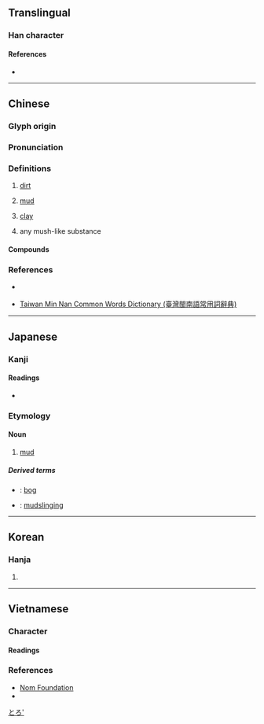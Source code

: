 {{character info/new}}
==Translingual==

===Han character===
{{Han char|rn=85|rad=水|as=05|sn=8|four=37111|canj=ESP|ids=⿰氵尼}}

====References====
* {{Han ref|kx=0617.110|dkj=17311|dj=1012.080|hdz=31595.080|uh=6CE5|ud=27877|bh=AA64|bd=43620}}

----

==Chinese==
{{zh-forms|alt=坭}}

===Glyph origin===
{{Han etym}}

===Pronunciation===
{{zh-pron
|m=ní,nì,nǐ,niè,nìng
|m-s=nyi2
|c=nai4,nei6
|h=pfs=nài/nì
|h_note=nài - colloquial; nì - literary
|md=nà̤
|mn=qz:lê/xm:nê/nî/qz:lî
|mn_note=lê/nê - literary; nî/lî - vernacular
|mn-t=ni5
|w=3nyi
|mc=y
|oc=y
|ma=y
|cat=n
}}
{{zh-attn-split}}

===Definitions===
{{zh-hanzi}}

# [[dirt]] {{zh-mw|c:嚿|c:坺}}
#: {{zh-x|玩 泥巴|play in the dirt}}
#: {{zh-x|一 嚿 泥|a clod of earth|C}}
# [[mud]]
#: {{zh-x|軟泥|soft mud}}
# [[clay]]
#: {{zh-x|泥娃娃|clay doll}}
# any mush-like substance
#: {{zh-x|薯泥|mashed potato}}
#: {{zh-x|泥膠|Blu-Tack}}
#: {{zh-x|鷹嘴豆泥|hummus}}

====Compounds====
{{zh-der|垢泥|和稀泥|叉灰泥|封泥|削鐵如泥|一丸泥|帶水拖泥|如泥|印泥|丸泥|困處泥塗|土泥|判若雲泥|壁上泥皮|泥多佛大|泥火山|泥金箋|抹稀泥|泥蟠|泥鰻|泥足巨人|泥沼|泥活字|泥腿|泥飯碗|泥沙俱下|泥塑|泥炭|油泥|泥坑|滯滯泥泥|水泥船|泥古不化|泥牆|沼泥|敷彩泥塑|泥崩|泥垢|泥磚|泥塗|澄泥硯|泥馬|爛醉如泥|泥流|泥灶|泥娃娃|泥潦|泡沫水泥|泥牛|泥頭酒|泥酒|泥土|泥漿|末泥|水泥熟料|泥汙|砍鐵如泥|泥金帖子|泥肥|火泥|泥塞竹管|排泥閥|泥濘|泥中隱刺|泥牛入海|泥古非今|泥堆|泥工|稀泥|泥水自蔽|木雕泥塑|泥塘|泥巴|汙泥|拘泥|泥豬瓦狗|泥板岩|曳尾泥塗|泥水|拖泥帶水|泥胎兒|泥水工|泥滓|泥煤|泥人張|泥掌|棗泥|泥龍|泥鞋窄襪|牆上泥皮|爛泥|泥首|淤泥|泥中|爐石水泥|泥點兒|水泥|泥腳|滯泥|泥封|泥淖|泥盆紀|泥腿光棍|泥石流|洗泥|泥鰍|泥飲|泥頭|泥金|泥醉|泥豬|泥船渡河|泥窗|泥犁|泥版|泥滯|泥沙|泥水匠|泥封函谷|泥子|泥塑木雕|泥垣宮|泥坯|泥地|泥人|泥丸|泥中刺|泥孩兒|水泥漆|水泥叢林|泥胎|泥療|泥灰|泥瓦匠|泥古|淈泥|紫泥|罡神泥鬼|鋼骨水泥|金泥|紫泥封|青泥|臭泥|醉如泥|雲泥異路|雲泥|雲泥之別|綠泥石|雪泥鴻爪|障泥|霑泥絮|膠泥|蒜泥|芋泥}}

===References===
* {{qualifier|Hakka}} {{R:hak:Lau 1997}}
* {{qualifier|Min Nan}} [http://twblg.dict.edu.tw/holodict_new/index.html Taiwan Min Nan Common Words Dictionary (臺灣閩南語常用詞辭典)]

----

==Japanese==

===Kanji===
{{ja-kanji|grade=c|rs=水05}}

====Readings====
* {{ja-readings|goon=[[ない]] (nai) {{non-joyo-reading}}|kanon=[[でい]] (dei)|kun=[[どろ]] (doro), [[なずむ]] (nazumu)}}

===Etymology===
{{wikipedia|lang=ja}}
{{ja-kanjitab|どろ|yomi=k}}

====Noun====
{{ja-noun|どろ}}

# [[mud]]

=====Derived terms=====
* {{ja-r|泥沼|どろぬま}}: [[bog]]
* {{ja-r|泥仕合|どろじあい}}: [[mudslinging]]

[[Category:Japanese basic words|とろ']]

----

==Korean==

===Hanja===
{{ko-hanja|hangeul=[[니]]>[[이]]}}

# {{defn|lang=ko|sort=水05}}

----

==Vietnamese==

===Character===

====Readings====
{{vi-readings|rs=一00| hanviet = nề, nê, nệ, nè, nể, nễ, nơi}}

===References===
* [http://nomfoundation.org/common/nom_details.php?codepoint=6ce5 Nom Foundation]
* {{R:WinVNKey:Lê Sơn Thanh}}
